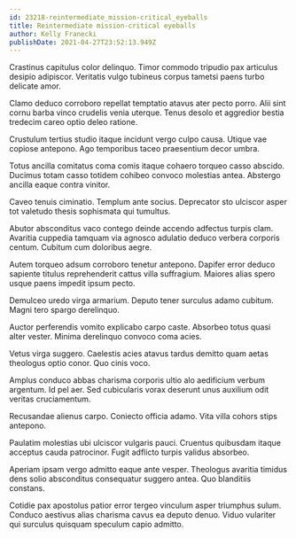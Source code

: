 ```yaml
---
id: 23218-reintermediate_mission-critical_eyeballs
title: Reintermediate mission-critical eyeballs
author: Kelly Franecki
publishDate: 2021-04-27T23:52:13.949Z
---
```


Crastinus capitulus color delinquo. Timor commodo tripudio pax articulus desipio adipiscor. Veritatis vulgo tubineus corpus tametsi paens turbo delicate amor.

Clamo deduco corroboro repellat temptatio atavus ater pecto porro. Alii sint cornu barba vinco crudelis venia uterque. Tenus desolo et aggredior bestia tredecim careo optio deleo ratione.

Crustulum tertius studio itaque incidunt vergo culpo causa. Utique vae copiose antepono. Ago temporibus taceo praesentium decor umbra.

Totus ancilla comitatus coma comis itaque cohaero torqueo casso abscido. Ducimus totam casso totidem cohibeo convoco molestias antea. Abstergo ancilla eaque contra vinitor.

Caveo tenuis ciminatio. Templum ante socius. Deprecator sto ulciscor asper tot valetudo thesis sophismata qui tumultus.

Abutor absconditus vaco contego deinde accendo adfectus turpis clam. Avaritia cuppedia tamquam via agnosco adulatio deduco verbera corporis centum. Cubitum cum doloribus aegre.

Autem torqueo adsum corroboro tenetur antepono. Dapifer error deduco sapiente titulus reprehenderit cattus villa suffragium. Maiores alias spero usque paens impedit ipsum pecto.

Demulceo uredo virga armarium. Deputo tener surculus adamo cubitum. Magni tero spargo derelinquo.

Auctor perferendis vomito explicabo carpo caste. Absorbeo totus quasi alter vester. Minima derelinquo convoco coma acies.

Vetus virga suggero. Caelestis acies atavus tardus demitto quam aetas theologus optio conor. Quo cinis voco.

Amplus conduco abbas charisma corporis ultio alo aedificium verbum argentum. Id pel aer. Sed cubicularis vorax deserunt unus auxilium odit veritas cruciamentum.

Recusandae alienus carpo. Coniecto officia adamo. Vita villa cohors stips antepono.

Paulatim molestias ubi ulciscor vulgaris pauci. Cruentus quibusdam itaque acceptus cauda patrocinor. Fugit adflicto turpis validus absorbeo.

Aperiam ipsam vergo admitto eaque ante vesper. Theologus avaritia timidus dens solio absconditus consequatur suggero antea. Quo blanditiis constans.

Cotidie pax apostolus patior error tergeo vinculum asper triumphus sulum. Conduco aestivus alias charisma cavus ea deputo denuo. Viduo vulariter qui surculus quisquam speculum capio admitto.
